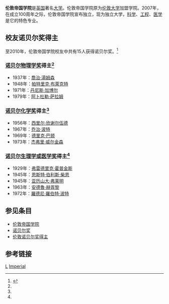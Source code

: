 '''伦敦帝国学院'''是[[英国|英国]]著名[[大学|大学]]。伦敦帝国学院原为[[伦敦大学|伦敦大学]]加盟学院。2007年，在成立100周年之际，伦敦帝国学院宣布独立，现为独立大学，[[科学|科学]]、[[工程|工程]]、[[医学|医学]]是它的特色专业。

==校友诺贝尔奖得主==
至2010年，伦敦帝国学院校友中共有15人获得诺贝尔奖。<ref name="Imperial Nobel">{{cite web |url=http://www3.imperial.ac.uk/aboutimperial/imperial_people/nobel_laureates |title=Nobel Laureates associated with Imperial College |publisher=[[伦敦帝国学院|伦敦帝国学院]] |accessdate=2010年7月6日 |language=en |archive-date=2014年10月6日 |archive-url=https://web.archive.org/web/20141006140047/http://www3.imperial.ac.uk/aboutimperial/imperial_people/nobel_laureates |dead-url=no }}</ref>
===[[诺贝尔物理学奖|诺贝尔物理学奖]]得主<ref name="Imperial Nobel"/>===
* 1937年：[[喬治·湯姆森|喬治·湯姆森]]
* 1948年：[[帕特里克·布萊克特|帕特里克·布萊克特]]
* 1971年：[[丹尼斯·加博尔|丹尼斯·加博尔]]
* 1979年：[[阿卜杜勒·萨拉姆|阿卜杜勒·萨拉姆]]

===[[诺贝尔化学奖|诺贝尔化学奖]]得主<ref name="Imperial Nobel"/>===
* 1956年：[[西里尔·欣谢尔伍德|西里尔·欣谢尔伍德]]
* 1967年：[[乔治·波特|乔治·波特]]
* 1969年：[[德里克·巴顿|德里克·巴顿]]
* 1973年：[[杰弗里·威尔金森|杰弗里·威尔金森]]

===[[诺贝尔生理学或医学奖|诺贝尔生理学或医学奖]]得主<ref name="Imperial Nobel"/>===
* 1929年：[[弗雷德里克·霍普金斯|弗雷德里克·霍普金斯]]
* 1945年：[[恩斯特·伯利斯·柴恩|恩斯特·伯利斯·柴恩]]
* 1945年：[[亚历山大·弗莱明|亚历山大·弗莱明]]
* 1963年：[[安德魯·赫胥黎|安德魯·赫胥黎]]
* 1972年：[[羅德尼·羅伯特·波特|羅德尼·羅伯特·波特]]

==参见条目==
* [[伦敦帝国学院|伦敦帝国学院]]
* [[诺贝尔奖|诺贝尔奖]]
* [[伦敦诺贝尔奖得主|伦敦诺贝尔奖得主]]

==参考链接==
{{reflist}}

[[Category:伦敦帝国学院|L]]
[[Category:高等院校诺贝尔奖得主列表|Imperial]]
